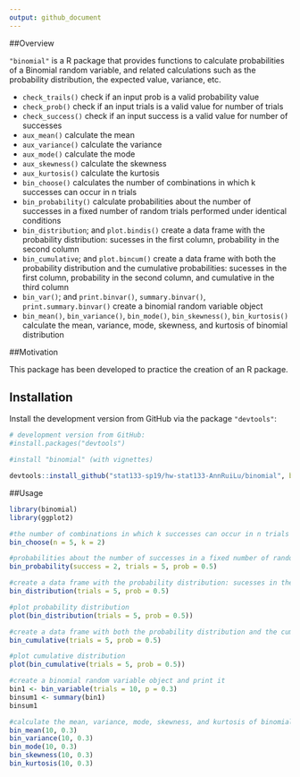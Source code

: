 ```yaml
---
output: github_document
---
```


##Overview

`"binomial"` is a R package that provides functions to calculate probabilities of a Binomial random variable, and related calculations such as the probability distribution, the expected value, variance, etc.

  - `check_trails()` check if an input prob is a valid probability value   
  - `check_prob()` check if an input trials is a valid value for number of trials    
  - `check_success()` check if an input success is a valid value for number of successes   
  - `aux_mean()` calculate the mean   
  - `aux_variance()` calculate the variance   
  - `aux_mode()` calculate the mode   
  - `aux_skewness()` calculate the skewness   
  - `aux_kurtosis()` calculate the kurtosis   
  - `bin_choose()` calculates the number of combinations in which k successes can occur in n trials   
  - `bin_probability()` calculate probabilities about the number of successes in a fixed number of random trials performed under identical conditions    
  - `bin_distribution`; and `plot.bindis()` create a data frame with the probability distribution: sucesses in the first column, probability in the second column    
  - `bin_cumulative`; and `plot.bincum()` create a data frame with both the probability distribution and the cumulative probabilities: sucesses in the first column, probability in the second column, and cumulative in the third column   
  - `bin_var()`; and `print.binvar()`, `summary.binvar()`, `print.summary.binvar()` create a binomial random variable object    
  - `bin_mean()`, `bin_variance()`, `bin_mode()`, `bin_skewness()`, `bin_kurtosis()` calculate the mean, variance, mode, skewness, and kurtosis of binomial distribution
  
##Motivation

This package has been developed to practice the creation of an R package.

## Installation

Install the development version from GitHub via the package `"devtools"`:
```r
# development version from GitHub:
#install.packages("devtools")

#install "binomial" (with vignettes)

devtools::install_github("stat133-sp19/hw-stat133-AnnRuiLu/binomial", build_vignettes = TRUE, force = TRUE)
```

##Usage

```r
library(binomial)
library(ggplot2)

#the number of combinations in which k successes can occur in n trials
bin_choose(n = 5, k = 2)

#probabilities about the number of successes in a fixed number of random trials performed under identical conditions
bin_probability(success = 2, trials = 5, prob = 0.5)

#create a data frame with the probability distribution: sucesses in the first column, probability in the second column
bin_distribution(trials = 5, prob = 0.5)

#plot probability distribution
plot(bin_distribution(trials = 5, prob = 0.5))

#create a data frame with both the probability distribution and the cumulative probabilities: sucesses in the first column, probability in the second column, and cumulative in the third column
bin_cumulative(trials = 5, prob = 0.5)

#plot cumulative distribution
plot(bin_cumulative(trials = 5, prob = 0.5))

#create a binomial random variable object and print it 
bin1 <- bin_variable(trials = 10, p = 0.3)
binsum1 <- summary(bin1)
binsum1

#calculate the mean, variance, mode, skewness, and kurtosis of binomial distribution
bin_mean(10, 0.3)
bin_variance(10, 0.3)
bin_mode(10, 0.3)
bin_skewness(10, 0.3)
bin_kurtosis(10, 0.3)
```

